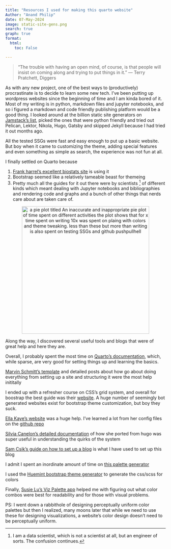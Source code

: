 ```yaml
---
title: "Resources I used for making this quarto website"
Author: "Anand Philip"
date: 07-May-2024
image: static-site-gens.png
search: true
graph: true
format:
  html:
    toc: False

---
```


> “The trouble with having an open mind, of course, is that people will insist on coming along and trying to put things in it.” ― Terry Pratchett, Diggers

As with any new project, one of the best ways to (productively) procrastinate is to decide to learn some new tech. I've been putting up wordpress websites since the beginning of time and I am kinda bored of it. Most of my writing is in python, markdown files and jupyter notebooks, and so i figured a markdown and code friendly publishing platform would be a good thing. I looked around at  the billion static site generators on [Jamstack's list](https://jamstack.org/generators/), picked the ones that were python friendly and  tried out Pelican, Lektor, Nikola, Hugo, Gatsby and skipped Jekyll because I had tried it out months ago. 

All the tested SSGs were fast and easy enough to put up a basic website. But boy when it came to customizing the theme, adding special features and even something as simple as search, the experience was not fun at all. 

I finally settled on Quarto because

1. [Frank harrel's  excellent biostats site](https://hbiostat.org/bbr/) is using it
2. Bootstrap seemed like a relatively tameable beast for themeing
3. Pretty much all the guides for it out there were by scientists [^1] of different kinds which meant dealing with Jupyter notebooks and bibliographies and rendering code and graphs and a bunch of other things that nerds care about are taken care of. 

<p align ="center">
<img src="cell-2-output-1.png" width=400px align ="center" alt="a pie plot titled An inaccurate and inappropriate pie plot of time spent on different activities the plot shows that for x time spent on writing 10x was spent on plaing with colors and theme tweaking. less than these but more than writing is also spent on testing SSGs and github pushpullhell"> 
</p>
Along the way, I discovered several useful tools and blogs that were of great help and here they are. 


Overall, I probably spent the most time on [Quarto's documentation](https://quarto.org/docs/guide/), which, while sparse, are very good for setting things up and learning the basics. 

[Marvin Schmitt's template](https://www.marvinschmitt.com/blog/website-tutorial-quarto/) and detailed posts about how go about doing everything from setting up a site and structuring it were the most help inititally

I ended up with a refresher course on CSS's grid system, and overall for boostrap the best guide was their [website](https://getbootstrap.com/docs/5.1/layout/css-grid/). A huge number of seemingly bot generated websites exist for bootstrap theme customization, but boy they suck. 

[Ella Kaye's website](https://ellakaye.co.uk/) was a huge help. I've learned a lot from her config files on the [github repo](https://github.com/EllaKaye/ellakaye.co.uk/blob/main/)

[Silvia Canelon's detailed documentation](https://silviacanelon.com/blog/2023-09-29-hello-quarto/) of how she ported from hugo was super useful in understanding the quirks of the system

[Sam Csik's guide on how to set up a blog](https://samanthacsik.github.io/posts/2022-10-24-quarto-blogs/#iii.-adding-a-blog-to-your-personal-quarto-website)  is what I have used to set up this blog


I admit I spent an inordinate amount of time on [this palette generator](https://mycolor.space/)  

I used the [Huemint bootstrap theme generator](https://huemint.com/bootstrap-plus/s) to generate the css/scss for colors

Finally, [Susie Lu's  Viz Palette app](https://projects.susielu.com/viz-palette) helped me with figuring out what color combos were best for readability and for those with visual problems. 

PS: I went down a rabbithole of designing perceptually uniform color palettes but then I realized, many moons later that while we need to use these for designing visualizations, a website's color design doesn't need to be perceptually uniform. 


[^1]: I am a data scientist, which is not a scientist at all, but an engineer of sorts. The confusion continues. 
